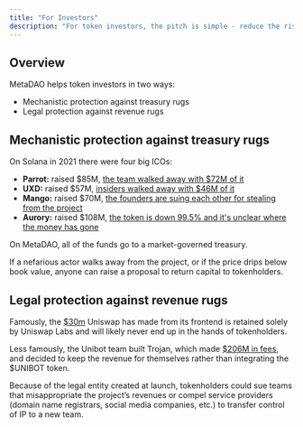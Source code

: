 ```yaml
---
title: "For Investors"
description: "For token investors, the pitch is simple - reduce the risk that you get rugged"
---
```


## Overview

MetaDAO helps token investors in two ways:
- Mechanistic protection against treasury rugs
- Legal protection against revenue rugs

## Mechanistic protection against treasury rugs

On Solana in 2021 there were four big ICOs:
- **Parrot:** raised \$85M, [the team walked away with \$72M of it](https://www.coindesk.com/markets/2023/07/21/defi-project-parrot-puts-fate-of-over-70m-treasury-prt-token-to-vote)
- **UXD:** raised \$57M, [insiders walked away with \$46M of it](https://docs.google.com/spreadsheets/d/1VYv7qHD9kpfFeY_nBjT6jkqbA0HHf4w5gBVFRuN5OPU/edit?gid=1572994615#gid=1572994615)
- **Mango:** raised \$70M, [the founders are suing each other for stealing from the project](https://x.com/dj_d_sol/status/1843666330429600216)
- **Aurory:** raised \$108M, [the token is down 99.5% and it's unclear where the money has gone](https://coinmarketcap.com/currencies/aurory/)

On MetaDAO, all of the funds go to a market-governed treasury.

If a nefarious actor walks away from the project, or if the price drips below book value, anyone can raise a proposal
to return capital to tokenholders. 

## Legal protection against revenue rugs

Famously, the [\$30m](https://dune.com/Marcov/uniswap-revenue) Uniswap has made from its frontend is retained solely by Uniswap Labs and will likely never end up in the hands of tokenholders.

Less famously, the Unibot team built Trojan, which made [\$206M in fees](https://defillama.com/protocol/fees/trojan), and decided to keep the revenue for themselves rather than integrating the \$UNIBOT token.

Because of the legal entity created at launch, tokenholders could sue teams that misappropriate the project’s revenues or compel service providers (domain name registrars, social media companies, etc.) to transfer control of IP to a new team.